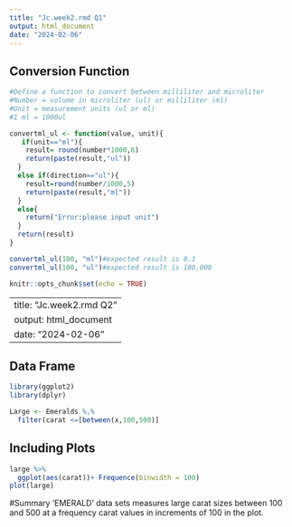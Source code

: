 ```yaml
---
title: "Jc.week2.rmd Q1"
output: html_document
date: "2024-02-06"
---
```


## Conversion Function

```R
#Define a function to convert between milliliter and microliter 
#Number = volume in microliter (ul) or milliliter (ml)
#Unit = measurement units (ul or ml)
#1 ml = 1000ul 

convertml_ul <- function(value, unit){
   if(unit=="ml"){
    result= round(number*1000,6)
    return(paste(result,"ul"))
  }
  else if(direction=="ul"){
    result=round(number/1000,5)
    return(paste(result,"ml"))
  }
  else{
    return("Error:please input unit")
  }
  return(result)
}

convertml_ul(100, "ml")#expected result is 0.1
convertml_ul(100, "ul")#expected result is 100,000

knitr::opts_chunk$set(echo = TRUE)
```

---
title: "Jc.week2.rmd Q2"
output: html_document
date: "2024-02-06"
---

## Data Frame

```R
library(ggplot2)
library(dplyr)

Large <- Emeralds %,%
  filter(carat <=[between(x,100,500)]
```

## Including Plots

```R
large %>%
  ggplot(aes(carat))+ Frequence(binwidth = 100)
plot(large)
```

#Summary 'EMERALD' data sets measures large carat sizes between 100 and 500 at a frequency carat values in increments of 100 in the plot.
